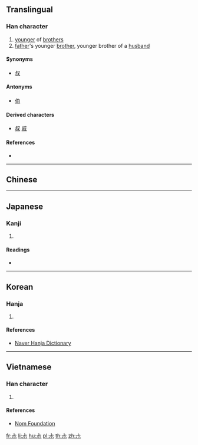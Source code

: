 ==Translingual==

===Han character===
{{Han char|rn=42|rad=小|as=03|sn=6|four=|canj=XYMF,YMF|ids=⿱上小}}

# [[younger]] of [[brother]]s
# [[father]]'s younger [[brother]], younger brother of a [[husband]]

====Synonyms====
* [[叔]]

====Antonyms====
* [[伯]]

====Derived characters====
* [[叔]] [[戚]]

====References====
* {{Han ref|kx=0297.050|dkj=07483|dj=0591.070|hdz=10562.100|uh=5C17|ud=23575}}

----

==Chinese==
{{zh-see|菽|v}}

----

==Japanese==

===Kanji===
{{ja-kanji|grade=|rs=小03}}

# {{defn|lang=ja|sort=小03}}

====Readings====
* {{ja-readings|on=[[しゅく]] (shuku)|kun=[[まめ]] (mame)}}

----

==Korean==

===Hanja===
{{ko-hanja|hangeul=숙|rv=suk|mr=suk|y=swuk}}

# {{defn|lang=ko|sort=小03}}

====References====
* [http://hanja.naver.com/hanja?q=%E5%B0%97 Naver Hanja Dictionary]

----

==Vietnamese==

===Han character===
{{vi-readings|rs=小03|hanviet=[[thảm]], [[thúc]]}}

# {{defn|lang=vi|sort=小03}}

====References====
* [http://nomfoundation.org/common/nom_details.php?codepoint=5c17 Nom Foundation]

[[fr:尗]]
[[li:尗]]
[[hu:尗]]
[[pl:尗]]
[[th:尗]]
[[zh:尗]]